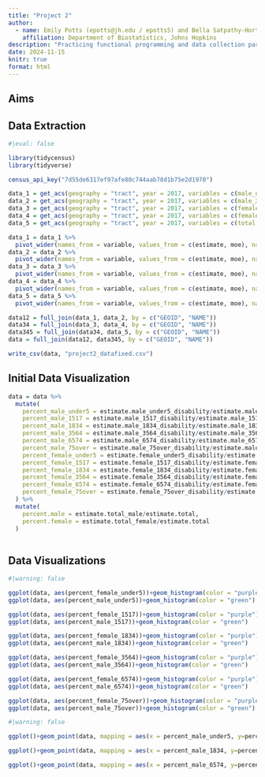 ```yaml
---
title: "Project 2"
author: 
  - name: Emily Potts (epotts@jh.edu / epotts5) and Bella Satpathy-Horton (ghorton2@jh.edu / ghorton2)
    affiliation: Department of Biostatistics, Johns Hopkins
description: "Practicing functional programming and data collection paradigms"
date: 2024-11-15
knitr: true
format: html 
---
```


## Aims 

## Data Extraction

```r
#|eval: false

library(tidycensus)
library(tidyverse)

census_api_key("7d55de6317ef97afe80c744aab78d1b75e2d1970")

data_1 = get_acs(geography = "tract", year = 2017, variables = c(male_under5 = "B18101_003", male_under5_disability = "B18101_004", male_1517 = "B18101_006", male_1517_disability = "B18101_007", male_1834 = "B18101_009", male_1834_disability = "B18101_010"), state = "Pennsylvania")
data_2 = get_acs(geography = "tract", year = 2017, variables = c(male_3564 = "B18101_012", male_3564_disability = "B18101_013", male_6574 = "B18101_015", male_6574_disability = "B18101_016", male_75over = "B18101_018", male_75over_disability = "B18101_019"), state = "Pennsylvania")
data_3 = get_acs(geography = "tract", year = 2017, variables = c(female_under5 = "B18101_022", female_under5_disability = "B18101_023", female_1517 = "B18101_025", female_1517_disability = "B18101_026", female_1834 = "B18101_028", female_1834_disability = "B18101_029"), state = "Pennsylvania")
data_4 = get_acs(geography = "tract", year = 2017, variables = c(female_3564 = "B18101_031", female_3564_disability = "B18101_032", female_6574 = "B18101_034", female_6574_disability = "B18101_035", female_75over = "B18101_037", female_75over_disability = "B18101_038"), state = "Pennsylvania")
data_5 = get_acs(geography = "tract", year = 2017, variables = c(total = "B18101_001", total_male = "B18101_002", total_female = "B18101_021"), state = "Pennsylvania")

data_1 = data_1 %>% 
  pivot_wider(names_from = variable, values_from = c(estimate, moe), names_sep = ".")
data_2 = data_2 %>% 
  pivot_wider(names_from = variable, values_from = c(estimate, moe), names_sep = ".")
data_3 = data_3 %>% 
  pivot_wider(names_from = variable, values_from = c(estimate, moe), names_sep = ".")
data_4 = data_4 %>% 
  pivot_wider(names_from = variable, values_from = c(estimate, moe), names_sep = ".")
data_5 = data_5 %>% 
  pivot_wider(names_from = variable, values_from = c(estimate, moe), names_sep = ".")

data12 = full_join(data_1, data_2, by = c("GEOID", "NAME"))
data34 = full_join(data_3, data_4, by = c("GEOID", "NAME"))
data345 = full_join(data34, data_5, by = c("GEOID", "NAME"))
data = full_join(data12, data345, by = c("GEOID", "NAME"))

write_csv(data, "project2_datafixed.csv")
```

## Initial Data Visualization

```r
data = data %>% 
  mutate(
    percent_male_under5 = estimate.male_under5_disability/estimate.male_under5,
    percent_male_1517 = estimate.male_1517_disability/estimate.male_1517,
    percent_male_1834 = estimate.male_1834_disability/estimate.male_1834,
    percent_male_3564 = estimate.male_3564_disability/estimate.male_3564,
    percent_male_6574 = estimate.male_6574_disability/estimate.male_6574,
    percent_male_75over = estimate.male_75over_disability/estimate.male_75over,
    percent_female_under5 = estimate.female_under5_disability/estimate.female_under5,
    percent_female_1517 = estimate.female_1517_disability/estimate.female_1517,
    percent_female_1834 = estimate.female_1834_disability/estimate.female_1834,
    percent_female_3564 = estimate.female_3564_disability/estimate.female_3564,
    percent_female_6574 = estimate.female_6574_disability/estimate.female_6574,
    percent_female_75over = estimate.female_75over_disability/estimate.female_75over
  ) %>% 
  mutate(
    percent.male = estimate.total_male/estimate.total,
    percent.female = estimate.total_female/estimate.total
  )
  
```

## Data Visualizations 

```r
#|warning: false

ggplot(data, aes(percent_female_under5))+geom_histogram(color = "purple")
ggplot(data, aes(percent_male_under5))+geom_histogram(color = "green")

ggplot(data, aes(percent_female_1517))+geom_histogram(color = "purple")
ggplot(data, aes(percent_male_1517))+geom_histogram(color = "green")

ggplot(data, aes(percent_female_1834))+geom_histogram(color = "purple")
ggplot(data, aes(percent_male_1834))+geom_histogram(color = "green")

ggplot(data, aes(percent_female_3564))+geom_histogram(color = "purple")
ggplot(data, aes(percent_male_3564))+geom_histogram(color = "green")

ggplot(data, aes(percent_female_6574))+geom_histogram(color = "purple")
ggplot(data, aes(percent_male_6574))+geom_histogram(color = "green")

ggplot(data, aes(percent_female_75over))+geom_histogram(color = "purple")
ggplot(data, aes(percent_male_75over))+geom_histogram(color = "green")
```

```r
#|warning: false

ggplot()+geom_point(data, mapping = aes(x = percent_male_under5, y=percent_female_under5), color = "red")+geom_point(data, mapping = aes(x = percent_male_1517, y=percent_female_1517), color = "orange")

ggplot()+geom_point(data, mapping = aes(x = percent_male_1834, y=percent_female_1834), color = "green")+geom_point(data, mapping = aes(x = percent_male_3564, y=percent_female_3564), color = "blue")

ggplot()+geom_point(data, mapping = aes(x = percent_male_6574, y=percent_female_6574), color = "purple")+geom_point(data, mapping = aes(x = percent_male_75over, y=percent_female_75over), color = "gray")
```

